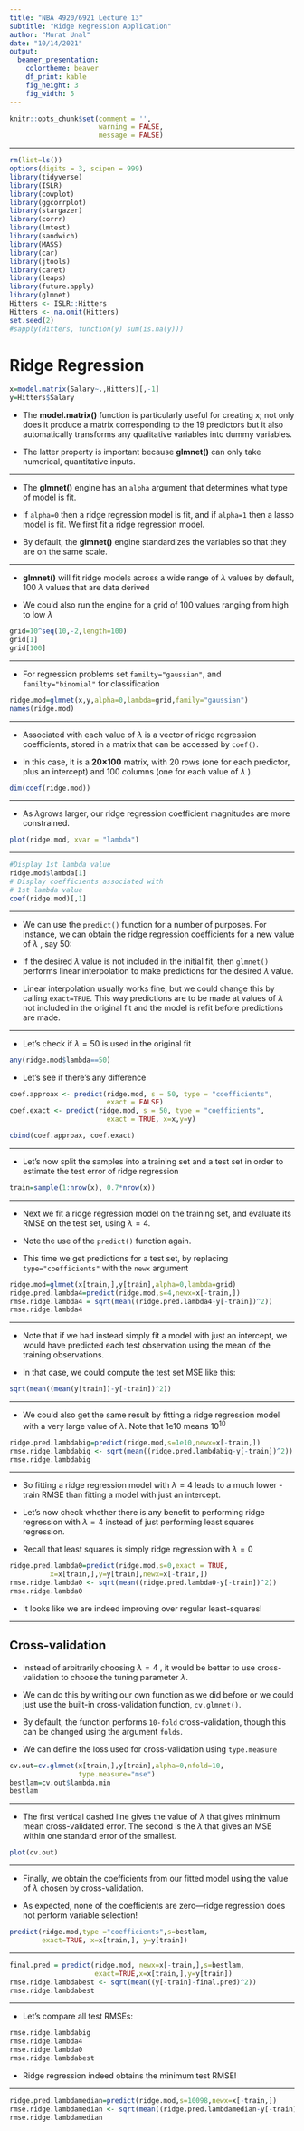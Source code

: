 ---
title: "NBA 4920/6921 Lecture 13"
subtitle: "Ridge Regression Application" 
author: "Murat Unal"
date: "10/14/2021"
output: 
  beamer_presentation:
    colortheme: beaver
    df_print: kable
    fig_height: 3
    fig_width: 5
---

```{r setup, include=FALSE}
knitr::opts_chunk$set(comment = '', 
                      warning = FALSE, 
                      message = FALSE)
```

------------------------------------------------------------------------

```{r message=FALSE, warning=FALSE}
rm(list=ls())
options(digits = 3, scipen = 999)
library(tidyverse)
library(ISLR)
library(cowplot)
library(ggcorrplot)
library(stargazer)
library(corrr)
library(lmtest)
library(sandwich)
library(MASS)
library(car)
library(jtools)
library(caret)
library(leaps)
library(future.apply)
library(glmnet)
Hitters <- ISLR::Hitters
Hitters <- na.omit(Hitters)
set.seed(2)
#sapply(Hitters, function(y) sum(is.na(y)))
```



# Ridge Regression

```{r}
x=model.matrix(Salary~.,Hitters)[,-1]
y=Hitters$Salary
```

- The __model.matrix()__ function is particularly useful for creating x; not only does it produce a matrix corresponding to the 19 predictors but it also
automatically transforms any qualitative variables into dummy variables.

- The latter property is important because __glmnet()__ can only take numerical,
quantitative inputs.

***
- The __glmnet()__ engine has an `alpha` argument that determines what type of model is fit. 

- If `alpha=0` then a ridge regression model is fit, and if `alpha=1` then a lasso model is fit. We first fit a ridge regression model.

- By default, the __glmnet()__ engine standardizes the variables so that they are on the same scale.

***
- __glmnet()__ will fit ridge models across a wide range of $\lambda$
  values by default, 100 $\lambda$ values that are data derived
 
- We could also run the engine for a grid of 100 values ranging from high to low  $\lambda$

```{r}
grid=10^seq(10,-2,length=100)
grid[1]
grid[100]
```

***
- For regression problems set `familty="gaussian"`, and `familty="binomial"` for classification 

```{r}
ridge.mod=glmnet(x,y,alpha=0,lambda=grid,family="gaussian")
names(ridge.mod)
```

***
- Associated with each value of  $\lambda$  is a vector of ridge regression coefficients, stored in a matrix that can be accessed by `coef()`.

- In this case, it is a  __20×100__  matrix, with 20 rows (one for each predictor, plus an intercept) and 100 columns (one for each value of  $\lambda$ ).

```{r}
dim(coef(ridge.mod))
```

***
- As $\lambda$grows larger, our ridge regression coefficient magnitudes are more constrained.
```{r}
plot(ridge.mod, xvar = "lambda")
```

***
```{r}
#Display 1st lambda value
ridge.mod$lambda[1]
# Display coefficients associated with 
# 1st lambda value
coef(ridge.mod)[,1] 
```

***
- We can use the `predict()` function for a number of purposes. For instance, we can obtain the ridge regression coefficients for a new value of  $\lambda$ , say 50:

- If the desired $\lambda$ value is not included in the initial fit, then `glmnet()` performs linear interpolation to make predictions for the desired $\lambda$ value.

- Linear interpolation usually works fine, but we could change this by calling `exact=TRUE`. This way  predictions are to be made at values of $\lambda$ not included in the original fit and the model is refit before predictions are made.

***
- Let's check if $\lambda=50$ is used in the original fit

```{r}
any(ridge.mod$lambda==50)
```

- Let's see if there's any difference
```{r}
coef.approax <- predict(ridge.mod, s = 50, type = "coefficients",
                        exact = FALSE)
coef.exact <- predict(ridge.mod, s = 50, type = "coefficients",
                        exact = TRUE, x=x,y=y)

cbind(coef.approax, coef.exact)
```

***
- Let's now split the samples into a training set and a test set in order
to estimate the test error of ridge regression

```{r}
train=sample(1:nrow(x), 0.7*nrow(x))
```

***
- Next we fit a ridge regression model on the training set, and evaluate
its RMSE on the test set, using $\lambda = 4$. 

- Note the use of the `predict()`
function again.

- This time we get predictions for a test set, by replacing
`type="coefficients"` with the `newx` argument

```{r}
ridge.mod=glmnet(x[train,],y[train],alpha=0,lambda=grid)
ridge.pred.lambda4=predict(ridge.mod,s=4,newx=x[-train,])
rmse.ridge.lambda4 = sqrt(mean((ridge.pred.lambda4-y[-train])^2))
rmse.ridge.lambda4
```

***
- Note that if we had instead simply fit a model
with just an intercept, we would have predicted each test observation using
the mean of the training observations. 

- In that case, we could compute the
test set MSE like this:

```{r}
sqrt(mean((mean(y[train])-y[-train])^2))
```

***
- We could also get the same result by fitting a ridge regression model with
a very large value of $\lambda$. Note that 1e10 means $10^{10}$

```{r}
ridge.pred.lambdabig=predict(ridge.mod,s=1e10,newx=x[-train,])
rmse.ridge.lambdabig <- sqrt(mean((ridge.pred.lambdabig-y[-train])^2))
rmse.ridge.lambdabig
```

***
- So fitting a ridge regression model with $\lambda = 4$ leads to a much lower -train RMSE than fitting a model with just an intercept. 

- Let's now check whether
there is any benefit to performing ridge regression with $\lambda = 4$ instead of
just performing least squares regression. 

- Recall that least squares is simply
ridge regression with $\lambda = 0$

```{r}
ridge.pred.lambda0=predict(ridge.mod,s=0,exact = TRUE,
          x=x[train,],y=y[train],newx=x[-train,])
rmse.ridge.lambda0 <- sqrt(mean((ridge.pred.lambda0-y[-train])^2))
rmse.ridge.lambda0
```

- It looks like we are indeed improving over regular least-squares! 

***
## Cross-validation

- Instead of arbitrarily choosing  $\lambda = 4$ , it would be better to use cross-validation to choose the tuning parameter  $\lambda$. 

- We can do this by writing our own function as we did before or we could just use the built-in cross-validation function, `cv.glmnet()`.

- By default, the function performs `10-fold` cross-validation, though this can be changed using the argument `folds`. 

- We can define the loss used for cross-validation using `type.measure`

```{r}
cv.out=cv.glmnet(x[train,],y[train],alpha=0,nfold=10,
                 type.measure="mse")
bestlam=cv.out$lambda.min
bestlam
```

***
- The first vertical dashed line gives the value of $\lambda$ that gives minimum mean cross-validated error. The second is the $\lambda$ that gives an MSE within one standard error of the smallest.

```{r}
plot(cv.out)
```

***
- Finally, we obtain the coefficients from our fitted model
using the value of $\lambda$ chosen by cross-validation. 

- As expected, none of the coefficients are zero—ridge regression does not
perform variable selection!


```{r}
predict(ridge.mod,type ="coefficients",s=bestlam,
        exact=TRUE, x=x[train,], y=y[train])
```
***

```{r}
final.pred = predict(ridge.mod, newx=x[-train,],s=bestlam,
                     exact=TRUE,x=x[train,],y=y[train])
rmse.ridge.lambdabest <- sqrt(mean((y[-train]-final.pred)^2))
rmse.ridge.lambdabest
```

***
- Let's compare all test RMSEs:

```{r}
rmse.ridge.lambdabig
rmse.ridge.lambda4
rmse.ridge.lambda0
rmse.ridge.lambdabest
```

- Ridge regression indeed obtains the minimum test RMSE!

***
```{r}
ridge.pred.lambdamedian=predict(ridge.mod,s=10098,newx=x[-train,])
rmse.ridge.lambdamedian <- sqrt(mean((ridge.pred.lambdamedian-y[-train])^2))
rmse.ridge.lambdamedian
```


